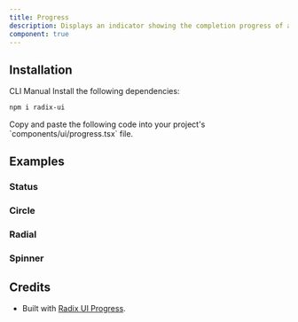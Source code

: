```yaml
---
title: Progress
description: Displays an indicator showing the completion progress of a task, typically displayed as a progress bar.
component: true
---
```


<ExamplePreview path="progress/default" />

## Installation

<Tabs defaultValue="cli">

<TabsList>
  <TabsTrigger value="cli">CLI</TabsTrigger>
  <TabsTrigger value="manual">Manual</TabsTrigger>
</TabsList>

<TabsContent value="cli">
  <CliCommands name="progress" />
</TabsContent>

<TabsContent value="manual">    
<Steps>

<Step>
Install the following dependencies:

```bash
npm i radix-ui
```

</Step>

<Step>
Copy and paste the following code into your project's `components/ui/progress.tsx` file.

<ComponentPreview name="progress" />

</Step>

</Steps>

</TabsContent>

</Tabs>

## Examples

### Status

<ExamplePreview path="progress/status" />

### Circle

<ExamplePreview path="progress/circle" />

### Radial

<ExamplePreview path="progress/radial" />

### Spinner

<ExamplePreview path="progress/spinner" />

## Credits

- Built with [Radix UI Progress](https://www.radix-ui.com/primitives/docs/components/progress).
